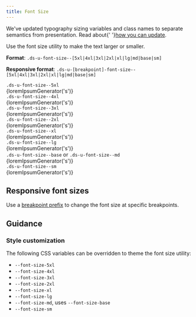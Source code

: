 ```yaml
---
title: Font Size
---
```



<Alert heading="Typography sizing updates!">
  <p class="ds-c-alert__text">We've updated typography sizing variables and class names to separate semantics from presentation. Read about{' '}<a href="/migration-guides/agnostic-typography-classes">how you can update</a>.</p>
</Alert>

Use the font size utility to make the text larger or smaller.

**Format**: `.ds-u-font-size--[5xl|4xl|3xl|2xl|xl|lg|md|base|sm]`

**Responsive format**: `.ds-u-[breakpoint]-font-size--[5xl|4xl|3xl|2xl|xl|lg|md|base|sm]`

<EmbeddedExample>
    <section class="example-list">
        <article>
            <code class="ds-u-margin-y--0 ds-u-margin-bottom--1">.ds-u-font-size--5xl</code>
            <div class="ds-u-font-size--5xl">{loremIpsumGenerator('s')}</div>
        </article>
        <article>
            <code class="ds-u-margin-y--0 ds-u-margin-bottom--1">.ds-u-font-size--4xl</code>
            <div class="ds-u-font-size--4xl">{loremIpsumGenerator('s')}</div>
        </article>
        <article>
            <code class="ds-u-margin-y--0 ds-u-margin-bottom--1">.ds-u-font-size--3xl</code>
            <div class="ds-u-font-size--3xl">{loremIpsumGenerator('s')}</div>
        </article>
        <article>
            <code class="ds-u-margin-y--0 ds-u-margin-bottom--1">.ds-u-font-size--2xl</code>
            <div class="ds-u-font-size--2xl">{loremIpsumGenerator('s')}</div>
        </article>
        <article>
            <code class="ds-u-margin-y--0 ds-u-margin-bottom--1">.ds-u-font-size--xl</code>
            <div class="ds-u-font-size--xl">{loremIpsumGenerator('s')}</div>
        </article>
        <article>
            <code class="ds-u-margin-y--0 ds-u-margin-bottom--1">.ds-u-font-size--lg</code>
            <div class="ds-u-font-size--lg">{loremIpsumGenerator('s')}</div>
        </article>
        <article>
            <code class="ds-u-margin-y--0 ds-u-margin-bottom--1">.ds-u-font-size--base</code> or
            <code class="ds-u-margin-y--0 ds-u-margin-bottom--1">.ds-u-font-size--md</code>
            <div class="ds-u-font-size--base">{loremIpsumGenerator('s')}</div>
        </article>
        <article>
            <code class="ds-u-margin-y--0 ds-u-margin-bottom--1">.ds-u-font-size--sm</code>
            <div class="ds-u-font-size--sm">{loremIpsumGenerator('s')}</div>
        </article>
    </section>

</EmbeddedExample>

## Responsive font sizes

Use a [breakpoint prefix](/foundation/layout-grid/responsive-design/) to change the font size at specific breakpoints.

<ResponsiveExample storyId="utilities-font-size--responsive" title="Responsive font size example" />

## Guidance

### Style customization

The following CSS variables can be overridden to theme the font size utility:

- `--font-size-5xl`
- `--font-size-4xl`
- `--font-size-3xl`
- `--font-size-2xl`
- `--font-size-xl`
- `--font-size-lg`
- `--font-size-md`, uses `--font-size-base`
- `--font-size-sm`
